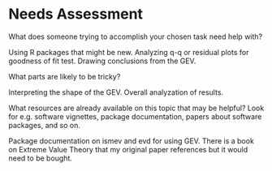 # Needs Assessment {.appendix}

What does someone trying to accomplish your chosen task need help with? 

Using R packages that might be new. Analyzing q-q or residual plots for goodness of fit test. Drawing conclusions from the GEV.

What parts are likely to be tricky?

Interpreting the shape of the GEV. Overall analyzation of results. 

What resources are already available on this topic that may be helpful? Look for e.g. software vignettes, package documentation, papers about software packages, and so on.

Package documentation on ismev and evd for using GEV. There is a book on Extreme Value Theory that my original paper references but it would need to be bought. 
